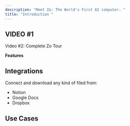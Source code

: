 ```yaml
---
description: "Meet Zo: The World's First AI computer. "
title: "Introduction "
---
```


## VIDEO #1

Video #2: Complete Zo Tour

**Features**

## Integrations

Connect and download any kind of filed from:

- Notion
- Google Docs
- Dropbox

## Use Cases

## 